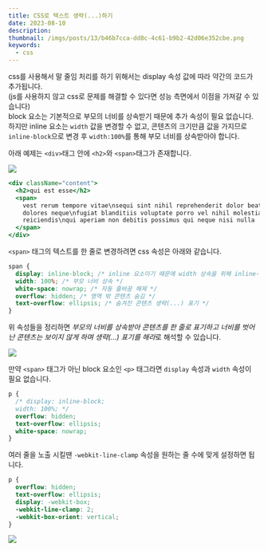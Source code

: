 ```yaml
---
title: CSS로 텍스트 생략(...)하기
date: 2023-08-10
description:
thumbnail: /imgs/posts/13/b46b7cca-dd8c-4c61-b9b2-42d06e352cbe.png
keywords:
  - css
---
```


css를 사용해서 말 줄임 처리를 하기 위해서는 display 속성 값에 따라 약간의 코드가 추가됩니다.  
(js를 사용하지 않고 css로 문제를 해결할 수 있다면 성능 측면에서 이점을 가져갈 수 있습니다)  
block 요소는 기본적으로 부모의 너비를 상속받기 때문에 추가 속성이 필요 없습니다. 하지만 inline 요소는 `width` 값을 변경할 수 없고, 콘텐츠의 크기만큼 값을 가지므로 `inline-block`으로 변경 후 `width:100%`를 통해 부모 너비를 상속받아야 합니다.

아래 예제는 `<div>`태그 안에 `<h2>`와 `<span>`태그가 존재합니다.

![](/imgs/posts/13/a2f73b47-8796-4801-8515-b285ea693b0a.png)

```jsx
<div className="content">
  <h2>qui est esse</h2>
  <span>
    vest rerum tempore vitae\nsequi sint nihil reprehenderit dolor beatae ea
    dolores neque\nfugiat blanditiis voluptate porro vel nihil molestiae ut
    reiciendis\nqui aperiam non debitis possimus qui neque nisi nulla
  </span>
</div>
```

`<span>` 태그의 텍스트를 한 줄로 변경하려면 css 속성은 아래와 같습니다.

```css
span {
  display: inline-block; /* inline 요소이기 때문에 width 상속을 위해 inline-block으로 변경 */
  width: 100%; /* 부모 너비 상속 */
  white-space: nowrap; /* 자동 줄바꿈 해제 */
  overflow: hidden; /* 영역 밖 콘텐츠 숨김 */
  text-overflow: ellipsis; /* 숨겨진 콘텐츠 생략(...) 표기 */
}
```

위 속성들을 정리하면 *부모의 너비를 상속받아 콘텐츠를 한 줄로 표기하고 너비를 벗어난 콘텐츠는 보이지 않게 하며 생략(...) 표기를 해라*로 해석할 수 있습니다.

![](/imgs/posts/13/e996c3f2-51ed-4923-8b90-0ed91c15f0e5.png)

만약 `<span>` 태그가 아닌 block 요소인 `<p>` 태그라면 `display` 속성과 `width` 속성이 필요 없습니다.

```css
p {
  /* display: inline-block;
  width: 100%; */
  overflow: hidden;
  text-overflow: ellipsis;
  white-space: nowrap;
}
```

여러 줄을 노출 시킬땐 `-webkit-line-clamp` 속성을 원하는 줄 수에 맞게 설정하면 됩니다.

```css {4-6}
p {
  overflow: hidden;
  text-overflow: ellipsis;
  display: -webkit-box;
  -webkit-line-clamp: 2;
  -webkit-box-orient: vertical;
}
```

![](/imgs/posts/13/daca7c38-f195-4cce-9039-0229cbd7f702.png)
